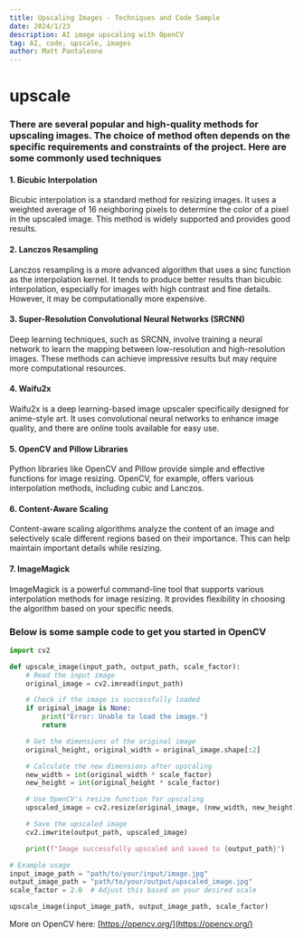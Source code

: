 ```yaml
---
title: Upscaling Images - Techniques and Code Sample
date: 2024/1/23
description: AI image upscaling with OpenCV
tag: AI, code, upscale, images
author: Matt Pantaleone
---
```


# upscale

### There are several popular and high-quality methods for upscaling images. The choice of method often depends on the specific requirements and constraints of the project. Here are some commonly used techniques

#### 1. Bicubic Interpolation

Bicubic interpolation is a standard method for resizing images. It uses a weighted average of 16 neighboring pixels to determine the color of a pixel in the upscaled image. This method is widely supported and provides good results.

#### 2. Lanczos Resampling

Lanczos resampling is a more advanced algorithm that uses a sinc function as the interpolation kernel. It tends to produce better results than bicubic interpolation, especially for images with high contrast and fine details. However, it may be computationally more expensive.

#### 3. Super-Resolution Convolutional Neural Networks (SRCNN)

Deep learning techniques, such as SRCNN, involve training a neural network to learn the mapping between low-resolution and high-resolution images. These methods can achieve impressive results but may require more computational resources.

#### 4. Waifu2x

Waifu2x is a deep learning-based image upscaler specifically designed for anime-style art. It uses convolutional neural networks to enhance image quality, and there are online tools available for easy use.

#### 5. OpenCV and Pillow Libraries

Python libraries like OpenCV and Pillow provide simple and effective functions for image resizing. OpenCV, for example, offers various interpolation methods, including cubic and Lanczos.

#### 6. Content-Aware Scaling

Content-aware scaling algorithms analyze the content of an image and selectively scale different regions based on their importance. This can help maintain important details while resizing.

#### 7. ImageMagick

ImageMagick is a powerful command-line tool that supports various interpolation methods for image resizing. It provides flexibility in choosing the algorithm based on your specific needs.

### Below is some sample code to get you started in OpenCV

```py filename="Python"
import cv2

def upscale_image(input_path, output_path, scale_factor):
    # Read the input image
    original_image = cv2.imread(input_path)

    # Check if the image is successfully loaded
    if original_image is None:
        print("Error: Unable to load the image.")
        return

    # Get the dimensions of the original image
    original_height, original_width = original_image.shape[:2]

    # Calculate the new dimensions after upscaling
    new_width = int(original_width * scale_factor)
    new_height = int(original_height * scale_factor)

    # Use OpenCV's resize function for upscaling
    upscaled_image = cv2.resize(original_image, (new_width, new_height), interpolation=cv2.INTER_LINEAR)

    # Save the upscaled image
    cv2.imwrite(output_path, upscaled_image)

    print(f"Image successfully upscaled and saved to {output_path}")

# Example usage
input_image_path = "path/to/your/input/image.jpg"
output_image_path = "path/to/your/output/upscaled_image.jpg"
scale_factor = 2.0  # Adjust this based on your desired scale

upscale_image(input_image_path, output_image_path, scale_factor)
```

More on OpenCV here: [https://opencv.org/](https://opencv.org/)